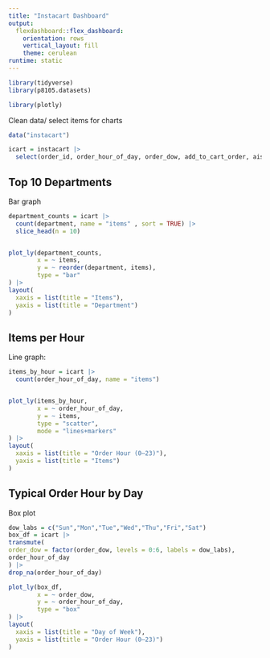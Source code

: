 ```yaml
---
title: "Instacart Dashboard"
output:
  flexdashboard::flex_dashboard:
    orientation: rows
    vertical_layout: fill
    theme: cerulean
runtime: static
---
```


```r
library(tidyverse)
library(p8105.datasets)

library(plotly)
```


Clean data/ select items for charts
```r
data("instacart")

icart = instacart |> 
  select(order_id, order_hour_of_day, order_dow, add_to_cart_order, aisle, department)
```


## Top 10 Departments
Bar graph
```r
department_counts = icart |> 
  count(department, name = "items" , sort = TRUE) |>
  slice_head(n = 10)


plot_ly(department_counts,
        x = ~ items, 
        y = ~ reorder(department, items),
        type = "bar"
) |>
layout(
  xaxis = list(title = "Items"),
  yaxis = list(title = "Department")
)

```

## Items per Hour
Line graph: 
```r
items_by_hour = icart |> 
  count(order_hour_of_day, name = "items")


plot_ly(items_by_hour,
        x = ~ order_hour_of_day, 
        y = ~ items,
        type = "scatter",
        mode = "lines+markers"
) |>
layout(
  xaxis = list(title = "Order Hour (0–23)"),
  yaxis = list(title = "Items")
)
```

## Typical Order Hour by Day
Box plot
```r
dow_labs = c("Sun","Mon","Tue","Wed","Thu","Fri","Sat")
box_df = icart |>
transmute(
order_dow = factor(order_dow, levels = 0:6, labels = dow_labs),
order_hour_of_day
) |>
drop_na(order_hour_of_day)

```

```r
plot_ly(box_df,
        x = ~ order_dow, 
        y = ~ order_hour_of_day,
        type = "box"
) |>
layout(
  xaxis = list(title = "Day of Week"),
  yaxis = list(title = "Order Hour (0–23)")
)
```














